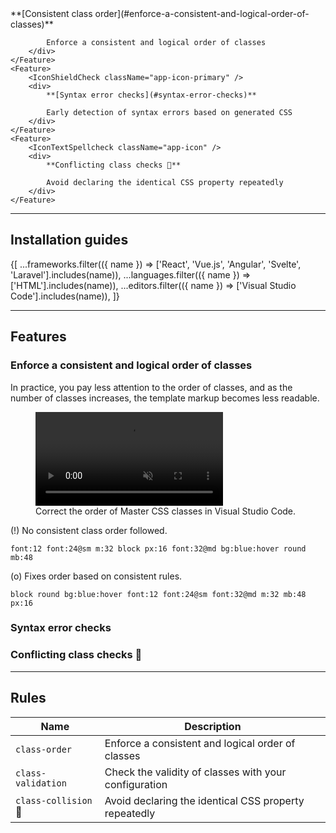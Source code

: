 
<Features className="grid-cols:3@sm my:50">
    <Feature>
        <IconStatusChange className="app-icon-primary" />
        <div>
            **[Consistent class order](#enforce-a-consistent-and-logical-order-of-classes)**

            Enforce a consistent and logical order of classes
        </div>
    </Feature>
    <Feature>
        <IconShieldCheck className="app-icon-primary" />
        <div>
            **[Syntax error checks](#syntax-error-checks)**

            Early detection of syntax errors based on generated CSS
        </div>
    </Feature>
    <Feature>
        <IconTextSpellcheck className="app-icon" />
        <div>
            **Conflicting class checks 🚧**

            Avoid declaring the identical CSS property repeatedly
        </div>
    </Feature>
</Features>

---


## Installation guides
<IconButtons url="/docs/code-linting">
    {[
        ...frameworks.filter(({ name }) => ['React', 'Vue.js', 'Angular', 'Svelte', 'Laravel'].includes(name)),
        ...languages.filter(({ name }) => ['HTML'].includes(name)),
        ...editors.filter(({ name }) => ['Visual Studio Code'].includes(name)),
    ]}
</IconButtons>

---

## Features
### Enforce a consistent and logical order of classes
In practice, you pay less attention to the order of classes, and as the number of classes increases, the template markup becomes less readable.

<figure className="max-w:sm">
    <video className="aspect:1510/750 r:5" autoPlay loop muted playsInline>
        <source src="/videos/consistent-class-order.webm" type="video/webm" />
    </video>
    <figcaption>Correct the order of Master CSS classes in Visual Studio Code.</figcaption>
</figure>

(!) <span className="text:warning">No consistent class order followed.</span>
```mcss
font:12 font:24@sm m:32 block px:16 font:32@md bg:blue:hover round mb:48
```
(o) Fixes order based on consistent rules.
```mcss
block round bg:blue:hover font:12 font:24@sm font:32@md m:32 mb:48 px:16
```

### Syntax error checks
### Conflicting class checks 🚧

---

## Rules
| Name                     | Description                                              |
| ----------------------- | --------------------------------------------------------- |
| `class-order`           | Enforce a consistent and logical order of classes         |
| `class-validation`      | Check the validity of classes with your configuration     |
| `class-collision` 🚧    | Avoid declaring the identical CSS property repeatedly     |
